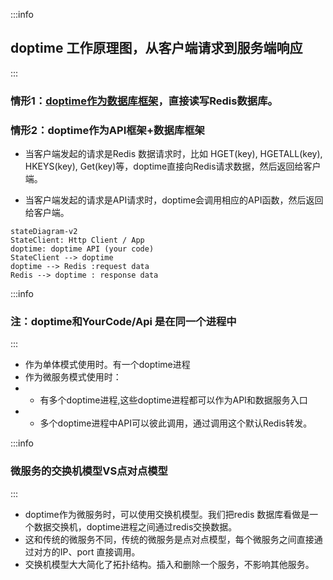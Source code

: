 

:::info
## doptime 工作原理图，从客户端请求到服务端响应
:::
### 情形1：[doptime作为数据库框架](/zh/doptime作为数据库框架/)，直接读写Redis数据库。

### 情形2：doptime作为API框架+数据库框架

- 当客户端发起的请求是Redis 数据请求时，比如 HGET(key), HGETALL(key), HKEYS(key), Get(key)等，doptime直接向Redis请求数据，然后返回给客户端。
  
- 当客户端发起的请求是API请求时，doptime会调用相应的API函数，然后返回给客户端。
  
```mermaid 
stateDiagram-v2
StateClient: Http Client / App
doptime: doptime API (your code)
StateClient --> doptime
doptime --> Redis :request data
Redis --> doptime : response data
```


:::info
### 注：doptime和YourCode/Api 是在同一个进程中
:::

- 作为单体模式使用时。有一个doptime进程
- 作为微服务模式使用时：
- - 有多个doptime进程,这些doptime进程都可以作为API和数据服务入口
- - 多个doptime进程中API可以彼此调用，通过调用这个默认Redis转发。 


:::info
### 微服务的交换机模型VS点对点模型
:::
- doptime作为微服务时，可以使用交换机模型。我们把redis 数据库看做是一个数据交换机，doptime进程之间通过redis交换数据。
- 这和传统的微服务不同，传统的微服务是点对点模型，每个微服务之间直接通过对方的IP、port 直接调用。
- 交换机模型大大简化了拓扑结构。插入和删除一个服务，不影响其他服务。
